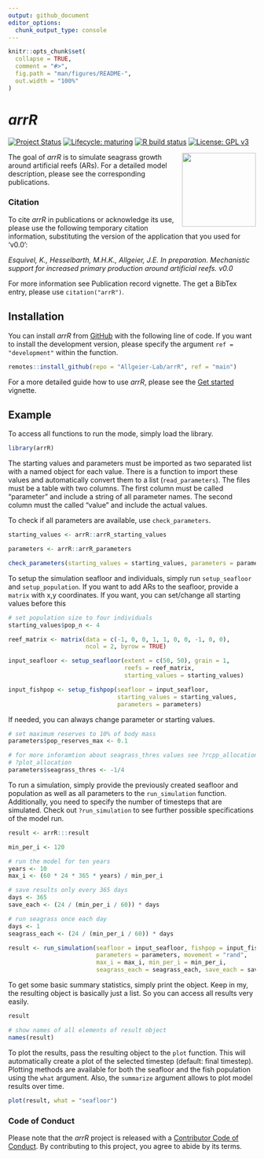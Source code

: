 ```yaml
---
output: github_document
editor_options: 
  chunk_output_type: console
---
```


<!-- README.md is generated from README.Rmd. Please edit that file -->

```r
knitr::opts_chunk$set(
  collapse = TRUE,
  comment = "#>",
  fig.path = "man/figures/README-",
  out.width = "100%"
)
```

# *arrR*

<!-- badges: start -->

[![Project Status](https://www.repostatus.org/badges/latest/active.svg)](https://www.repostatus.org/#active)
[![Lifecycle: maturing](https://img.shields.io/badge/lifecycle-maturing-blue.svg)](https://www.tidyverse.org/lifecycle/#maturing)
[![R build status](https://github.com/Allgeier-Lab/arrR/workflows/R-CMD-check/badge.svg)](https://github.com/Allgeier-Lab/arrR/actions)
[![License: GPL v3](https://img.shields.io/badge/License-GPLv3-blue.svg)](https://www.gnu.org/licenses/gpl-3.0)

<!-- badges: end -->

<img src="man/figures/logo.png" align="right" width="150" />

The goal of *arrR* is to simulate seagrass growth around artificial reefs (ARs). For a detailed model description, please see the corresponding publications.

### Citation
To cite *arrR* in publications or acknowledge its use, please use the following temporary citation information, substituting the version of the application that you used for ‘v0.0’:

_Esquivel, K., Hesselbarth, M.H.K., Allgeier, J.E. In preparation. Mechanistic support for increased primary production around artificial reefs. v0.0_

For more information see Publication record vignette. The get a BibTex entry, please use `citation("arrR")`.

## Installation

You can install *arrR* from [GitHub](https://github.com/Allgeier-Lab/arrR) with the following line of code. If you want to install the development version, please specify the argument `ref = "development"` within the function.

```r
remotes::install_github(repo = "Allgeier-Lab/arrR", ref = "main")
```

For a more detailed guide how to use *arrR*, please see the [Get started](getstarted.html) vignette.

## Example

To access all functions to run the mode, simply load the library. 

```r
library(arrR)
```

The starting values and parameters must be imported as two separated list with a named object for each value. There is a function to import these values and automatically convert them to a list (`read_parameters`). The files must be a table with two columns. The first column must be called "parameter" and include a string of all parameter names. The second column must the called "value" and include the actual values.

To check if all parameters are available, use `check_parameters`.

```r
starting_values <- arrR::arrR_starting_values

parameters <- arrR::arrR_parameters

check_parameters(starting_values = starting_values, parameters = parameters)
```

To setup the simulation seafloor and individuals, simply run `setup_seafloor` and `setup_population`. If you want to add ARs to the seafloor, provide a `matrix` with x,y coordinates. If you want, you can set/change all starting values before this

```r
# set population size to four individuals
starting_values$pop_n <- 4
```

```r
reef_matrix <- matrix(data = c(-1, 0, 0, 1, 1, 0, 0, -1, 0, 0), 
                      ncol = 2, byrow = TRUE)

input_seafloor <- setup_seafloor(extent = c(50, 50), grain = 1, 
                                 reefs = reef_matrix, 
                                 starting_values = starting_values)

input_fishpop <- setup_fishpop(seafloor = input_seafloor, 
                               starting_values = starting_values, 
                               parameters = parameters)
```

If needed, you can always change parameter or starting values.

```r
# set maximum reserves to 10% of body mass
parameters$pop_reserves_max <- 0.1

# for more inforamtion about seagrass_thres values see ?rcpp_allocation_ratio and 
# ?plot_allocation
parameters$seagrass_thres <- -1/4
```

To run a simulation, simply provide the previously created seafloor and population as well as all parameters to the `run_simulation` function. Additionally, you need to specify the number of timesteps that are simulated. Check out `?run_simulation` to see further possible specifications of the model run.

```r
result <- arrR:::result
```

```r
min_per_i <- 120

# run the model for ten years
years <- 10
max_i <- (60 * 24 * 365 * years) / min_per_i

# save results only every 365 days
days <- 365
save_each <- (24 / (min_per_i / 60)) * days

# run seagrass once each day
days <- 1
seagrass_each <- (24 / (min_per_i / 60)) * days

result <- run_simulation(seafloor = input_seafloor, fishpop = input_fishpop,
                         parameters = parameters, movement = "rand",
                         max_i = max_i, min_per_i = min_per_i, 
                         seagrass_each = seagrass_each, save_each = save_each)
```

To get some basic summary statistics, simply print the object. Keep in my, the resulting object is basically just a list. So you can access all results very easily.

```r
result

# show names of all elements of result object
names(result)
```

To plot the results, pass the resulting object to the `plot` function. This will automatically create a plot of the selected timestep (default: final timestep). Plotting methods are available for both the seafloor and the fish population using the `what` argument. Also, the `summarize` argument allows to plot model results over time.

```r
plot(result, what = "seafloor")
```

### Code of Conduct

Please note that the *arrR* project is released with a [Contributor Code of Conduct](https://contributor-covenant.org/version/2/0/CODE_OF_CONDUCT.html). By contributing to this project, you agree to abide by its terms.
